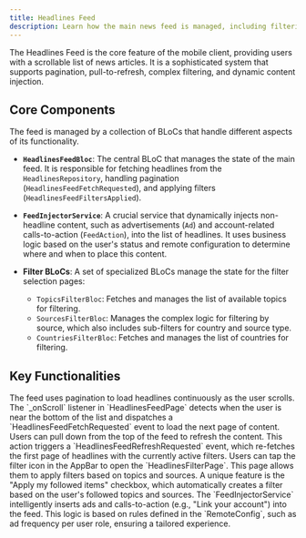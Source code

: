 ```yaml
---
title: Headlines Feed
description: Learn how the main news feed is managed, including filtering and dynamic content.
---
```


The Headlines Feed is the core feature of the mobile client, providing users with a scrollable list of news articles. It is a sophisticated system that supports pagination, pull-to-refresh, complex filtering, and dynamic content injection.

## Core Components

The feed is managed by a collection of BLoCs that handle different aspects of its functionality.

-   **`HeadlinesFeedBloc`**: The central BLoC that manages the state of the main feed. It is responsible for fetching headlines from the `HeadlinesRepository`, handling pagination (`HeadlinesFeedFetchRequested`), and applying filters (`HeadlinesFeedFiltersApplied`).

-   **`FeedInjectorService`**: A crucial service that dynamically injects non-headline content, such as advertisements (`Ad`) and account-related calls-to-action (`FeedAction`), into the list of headlines. It uses business logic based on the user's status and remote configuration to determine where and when to place this content.

-   **Filter BLoCs**: A set of specialized BLoCs manage the state for the filter selection pages:
    -   `TopicsFilterBloc`: Fetches and manages the list of available topics for filtering.
    -   `SourcesFilterBloc`: Manages the complex logic for filtering by source, which also includes sub-filters for country and source type.
    -   `CountriesFilterBloc`: Fetches and manages the list of countries for filtering.

## Key Functionalities

<CardGrid>
	<Card title="Infinite Scrolling" icon="arrow-down">
		The feed uses pagination to load headlines continuously as the user scrolls. The `_onScroll` listener in `HeadlinesFeedPage` detects when the user is near the bottom of the list and dispatches a `HeadlinesFeedFetchRequested` event to load the next page of content.
	</Card>
	<Card title="Pull-to-Refresh" icon="refresh">
		Users can pull down from the top of the feed to refresh the content. This action triggers a `HeadlinesFeedRefreshRequested` event, which re-fetches the first page of headlines with the currently active filters.
	</Card>
	<Card title="Advanced Filtering" icon="filter">
		Users can tap the filter icon in the AppBar to open the `HeadlinesFilterPage`. This page allows them to apply filters based on topics and sources. A unique feature is the "Apply my followed items" checkbox, which automatically creates a filter based on the user's followed topics and sources.
	</Card>
    <Card title="Dynamic Content" icon="add-circle">
        The `FeedInjectorService` intelligently inserts ads and calls-to-action (e.g., "Link your account") into the feed. This logic is based on rules defined in the `RemoteConfig`, such as ad frequency per user role, ensuring a tailored experience.
    </Card>
</CardGrid>
